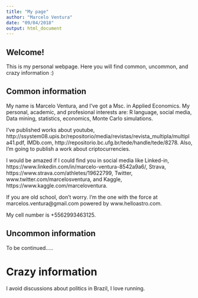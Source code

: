 ```yaml
---
title: "My page"
author: "Marcelo Ventura"
date: "09/04/2018"
output: html_document
---
```



## Welcome!

This is my personal webpage. Here you will find common, uncommon, and crazy information :)

## Common information

My name is Marcelo Ventura, and I've got a Msc. in Applied Economics. My personal, academic, and profesional interests are: R language, social media, Data mining, statistics, economics, Monte Carlo simulations. 

I've published works about youtube, http://ssystem08.upis.br/repositorio/media/revistas/revista_multipla/multipla41.pdf, IMDb.com, http://repositorio.bc.ufg.br/tede/handle/tede/8278. Also, I'm going to publish a work about criptocurrencies. 

I would be amazed if I could find you in social media like Linked-in, https://www.linkedin.com/in/marcelo-ventura-8542a9a6/, Strava, https://www.strava.com/athletes/19622799, Twitter, www.twitter.com/marcelosventura, and Kaggle, https://www.kaggle.com/marceloventura.

If you are old school, don't worry. I'm the one with the force at marcelos.ventura@gmail.com powered by www.helloastro.com.

My cell number is +5562993463125.

## Uncommon information

To be continued.....

# Crazy information

I avoid discussions about politics in Brazil, I love running.
